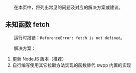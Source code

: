 
&emsp;&emsp;在本页中，将列出常见的问题及对应的解决方案或建议。

## 未知函数 fetch

&emsp;&emsp;运行时报错：`ReferenceError: fetch is not defined`。

&emsp;&emsp;解决方案：

1. 更新 NodeJS 版本（推荐）
2. 自行编写使用其它拉取方法实现的函数替代 swpp 内置的实现